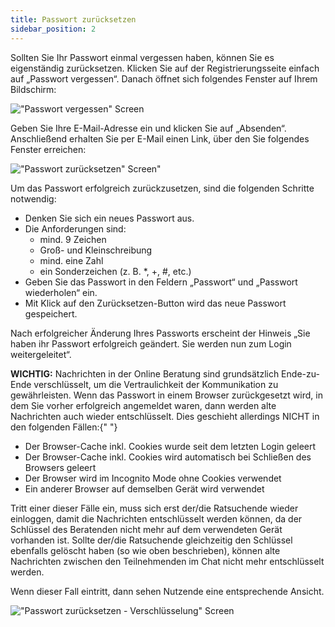 ```yaml
---
title: Passwort zurücksetzen
sidebar_position: 2
---
```


Sollten Sie Ihr Passwort einmal vergessen haben, können Sie es eigenständig zurücksetzen. Klicken Sie auf der Registrierungsseite einfach auf „Passwort vergessen“. Danach öffnet sich folgendes Fenster auf Ihrem Bildschirm:

!["Passwort vergessen" Screen](../../static/img/images-tsys/01_PasswortZurücksetzen.png)

Geben Sie Ihre E-Mail-Adresse ein und klicken Sie auf „Absenden“. Anschließend erhalten Sie per E-Mail einen Link, über den Sie folgendes Fenster erreichen:

!["Passwort zurücksetzen" Screen"](../../static/img/images-tsys/01_PasswortZurücksetzen_2.png)

<span>
  Um das Passwort erfolgreich zurückzusetzen, sind die folgenden Schritte
  notwendig:
</span>

- Denken Sie sich ein neues Passwort aus.
- Die Anforderungen sind:
  - mind. 9 Zeichen
  - Groß- und Kleinschreibung
  - mind. eine Zahl
  - ein Sonderzeichen (z. B. \*, +, #, etc.)
- Geben Sie das Passwort in den Feldern „Passwort“ und „Passwort wiederholen“ ein.
- Mit Klick auf den Zurücksetzen-Button wird das neue Passwort gespeichert.

Nach erfolgreicher Änderung Ihres Passworts erscheint der Hinweis „Sie haben ihr Passwort erfolgreich geändert. Sie werden nun zum Login weitergeleitet“.

<strong>WICHTIG:</strong> Nachrichten in der Online Beratung sind grundsätzlich Ende-zu-Ende
verschlüsselt, um die Vertraulichkeit der Kommunikation zu gewährleisten. Wenn das
Passwort in einem Browser zurückgesetzt wird, in dem Sie vorher erfolgreich angemeldet
waren, dann werden alte Nachrichten auch wieder entschlüsselt. Dies geschieht allerdings
NICHT in den folgenden Fällen:{" "}

- Der Browser-Cache inkl. Cookies wurde seit dem letzten Login geleert
- Der Browser-Cache inkl. Cookies wird automatisch bei Schließen des Browsers geleert
- Der Browser wird im Incognito Mode ohne Cookies verwendet
- Ein anderer Browser auf demselben Gerät wird verwendet

Tritt einer dieser Fälle ein, muss sich erst der/die Ratsuchende wieder einloggen, damit die Nachrichten entschlüsselt werden können, da der Schlüssel des Beratenden nicht mehr auf dem verwendeten Gerät vorhanden ist. Sollte der/die Ratsuchende gleichzeitig den Schlüssel ebenfalls gelöscht haben (so wie oben beschrieben), können alte Nachrichten zwischen den Teilnehmenden im Chat nicht mehr entschlüsselt werden.

Wenn dieser Fall eintritt, dann sehen Nutzende eine entsprechende Ansicht.

!["Passwort zurücksetzen - Verschlüsselung" Screen](../../static/img/images-tsys/01_PasswortZurücksetzen_e2e.png)
